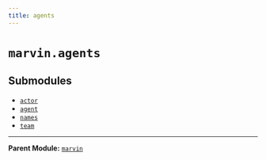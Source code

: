 ```yaml
---
title: agents
---
```


# `marvin.agents`

## Submodules
- [`actor`](marvin-agents-actor)
- [`agent`](marvin-agents-agent)
- [`names`](marvin-agents-names)
- [`team`](marvin-agents-team)

---

**Parent Module:** [`marvin`](marvin)
